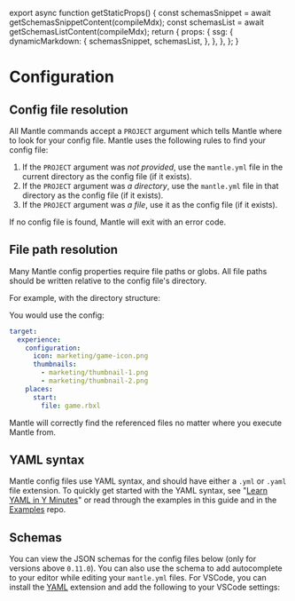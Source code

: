 
export async function getStaticProps() {
  const schemasSnippet = await getSchemasSnippetContent(compileMdx);
  const schemasList = await getSchemasListContent(compileMdx);
  return {
    props: {
      ssg: {
        dynamicMarkdown: {
          schemasSnippet,
          schemasList,
        },
      },
    },
  };
}

# Configuration

## Config file resolution

All Mantle commands accept a `PROJECT` argument which tells Mantle where to look for your config file.
Mantle uses the following rules to find your config file:

1. If the `PROJECT` argument was _not provided_, use the `mantle.yml` file in the current directory as the
   config file (if it exists).
2. If the `PROJECT` argument was _a directory_, use the `mantle.yml` file in that directory as
   the config file (if it exists).
3. If the `PROJECT` argument was _a file_, use it as the config file (if it exists).

If no config file is found, Mantle will exit with an error code.

## File path resolution

Many Mantle config properties require file paths or globs. All file paths should be written relative to the
config file's directory.

For example, with the directory structure:

<FileTree>
  <Folder name="project">
    <File name="mantle.yml" />
    <File name="game.rbxl" />
    <Folder name="marketing">
      <File name="game-icon.png" />
      <File name="thumbnail-1.png" />
      <File name="thumbnail-2.png" />
    </Folder>
  </Folder>
</FileTree>

You would use the config:

```yaml filename="project/mantle.yml" {4,6-7,10}
target:
  experience:
    configuration:
      icon: marketing/game-icon.png
      thumbnails:
        - marketing/thumbnail-1.png
        - marketing/thumbnail-2.png
    places:
      start:
        file: game.rbxl
```

Mantle will correctly find the referenced files no matter where you execute Mantle from.

## YAML syntax

Mantle config files use YAML syntax, and should have either a `.yml` or `.yaml` file extension. To
quickly get started with the YAML syntax, see "[Learn YAML in Y Minutes](https://learnxinyminutes.com/docs/yaml/)"
or read through the examples in this guide and in the [Examples](https://github.com/blake-mealey/mantle/tree/main/examples)
repo.

## Schemas

You can view the JSON schemas for the config files below (only for versions above `0.11.0`). You can also use
the schema to add autocomplete to your editor while editing your `mantle.yml` files. For VSCode, you can
install the [YAML](https://marketplace.visualstudio.com/items?itemName=redhat.vscode-yaml) extension and add
the following to your VSCode settings:

<DynamicMarkdown name="schemasSnippet" />

<DynamicMarkdown name="schemasList" />
